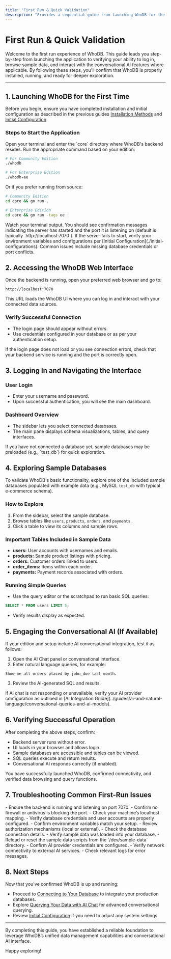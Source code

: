 ```yaml
---
title: "First Run & Quick Validation"
description: "Provides a sequential guide from launching WhoDB for the first time to verifying access via a web browser. Demonstrates quick checks to confirm basic functionality—logging in, accessing sample databases, and engaging the conversational AI (if available)."
---
```


# First Run & Quick Validation

Welcome to the first run experience of WhoDB. This guide leads you step-by-step from launching the application to verifying your ability to log in, browse sample data, and interact with the conversational AI features where applicable. By following these steps, you'll confirm that WhoDB is properly installed, running, and ready for deeper exploration.

---

## 1. Launching WhoDB for the First Time

Before you begin, ensure you have completed installation and initial configuration as described in the previous guides [Installation Methods](../setup-requirements/installation-methods) and [Initial Configuration](./initial-configurations).

### Steps to Start the Application

<Steps>
<Step title="Navigate to the WhoDB Core Directory">
Open your terminal and enter the `core` directory where WhoDB's backend resides.
</Step>
<Step title="Start the Application">
Run the appropriate command based on your edition:

```bash
# For Community Edition
./whodb

# For Enterprise Edition
./whodb-ee
```

Or if you prefer running from source:

```bash
# Community Edition
cd core && go run .

# Enterprise Edition
cd core && go run -tags ee .
```
</Step>
<Step title="Confirm Backend Initialization">
Watch your terminal output. You should see confirmation messages indicating the server has started and the port it is listening on (default is typically `http://localhost:7070`).
</Step>
</Steps>

<Tip>
If the server fails to start, verify your environment variables and configurations per [Initial Configuration](./initial-configurations). Common issues include missing database credentials or port conflicts.
</Tip>

## 2. Accessing the WhoDB Web Interface

Once the backend is running, open your preferred web browser and go to:

```
http://localhost:7070
```

This URL loads the WhoDB UI where you can log in and interact with your connected data sources.

### Verify Successful Connection

- The login page should appear without errors.
- Use credentials configured in your database or as per your authentication setup.

<Warning>
If the login page does not load or you see connection errors, check that your backend service is running and the port is correctly open.
</Warning>

## 3. Logging In and Navigating the Interface

### User Login

- Enter your username and password.
- Upon successful authentication, you will see the main dashboard.

### Dashboard Overview

- The sidebar lets you select connected databases.
- The main pane displays schema visualizations, tables, and query interfaces.

<Tip>
If you have not connected a database yet, sample databases may be preloaded (e.g., `test_db`) for quick exploration.
</Tip>

## 4. Exploring Sample Databases

To validate WhoDB's basic functionality, explore one of the included sample databases populated with example data (e.g., MySQL `test_db` with typical e-commerce schema).

### How to Explore

1. From the sidebar, select the sample database.
2. Browse tables like `users`, `products`, `orders`, and `payments`.
3. Click a table to view its columns and sample rows.

### Important Tables Included in Sample Data

- **users:** User accounts with usernames and emails.
- **products:** Sample product listings with pricing.
- **orders:** Customer orders linked to users.
- **order_items:** Items within each order.
- **payments:** Payment records associated with orders.

### Running Simple Queries

- Use the query editor or the scratchpad to run basic SQL queries:

```sql
SELECT * FROM users LIMIT 5;
```

- Verify results display as expected.

## 5. Engaging the Conversational AI (If Available)

If your edition and setup include AI conversational integration, test it as follows:

1. Open the AI Chat panel or conversational interface.
2. Enter natural language queries, for example:

```
Show me all orders placed by john_doe last month.
```

3. Review the AI-generated SQL and results.

<Tip>
If AI chat is not responding or unavailable, verify your AI provider configuration as outlined in [AI Integration Guide](../guides/ai-and-natural-language/conversational-queries-and-ai-models).
</Tip>

## 6. Verifying Successful Operation

After completing the above steps, confirm:

- Backend server runs without error.
- UI loads in your browser and allows login.
- Sample databases are accessible and tables can be viewed.
- SQL queries execute and return results.
- Conversational AI responds correctly (if enabled).

<Check>
You have successfully launched WhoDB, confirmed connectivity, and verified data browsing and query functions.
</Check>

## 7. Troubleshooting Common First-Run Issues

<AccordionGroup title="Common First-Run Issues">
<Accordion title="Unable to Access UI at http://localhost:7070">
- Ensure the backend is running and listening on port 7070.
- Confirm no firewall or antivirus is blocking the port.
- Check your machine’s localhost mapping.
</Accordion>
<Accordion title="Login Fails or Page Returns Unauthorized">
- Verify database credentials and user accounts are properly configured.
- Confirm environment variables match your setup.
- Review authorization mechanisms (local or external).
</Accordion>
<Accordion title="Sample Data Missing or Tables Empty">
- Check the database connection details.
- Verify sample data was loaded into your database.
- Reload or reset the sample data scripts from the `/dev/sample-data` directory.
</Accordion>
<Accordion title="Conversational AI Not Responding">
- Confirm AI provider credentials are configured.
- Verify network connectivity to external AI services.
- Check relevant logs for error messages.
</Accordion>
</AccordionGroup>

## 8. Next Steps

Now that you've confirmed WhoDB is up and running:

- Proceed to [Connecting to Your Database](../../guides/essential-workflows/connecting-to-your-database) to integrate your production databases.
- Explore [Querying Your Data with AI Chat](../../guides/ai-and-natural-language/conversational-queries-and-ai-models) for advanced conversational querying.
- Review [Initial Configuration](./initial-configurations) if you need to adjust any system settings.

---

By completing this guide, you have established a reliable foundation to leverage WhoDB’s unified data management capabilities and conversational AI interface.

Happy exploring!
